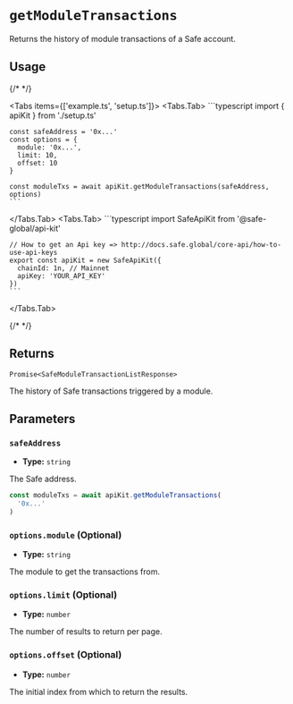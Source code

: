 
# `getModuleTransactions`

Returns the history of module transactions of a Safe account.

## Usage

{/* <!-- vale off --> */}

<Tabs items={['example.ts', 'setup.ts']}>
  <Tabs.Tab>
    ```typescript
    import { apiKit } from './setup.ts'

    const safeAddress = '0x...'
    const options = {
      module: '0x...',
      limit: 10,
      offset: 10
    }

    const moduleTxs = await apiKit.getModuleTransactions(safeAddress, options)
    ```
  </Tabs.Tab>
  <Tabs.Tab>
    ```typescript
    import SafeApiKit from '@safe-global/api-kit'

    // How to get an Api key => http://docs.safe.global/core-api/how-to-use-api-keys
    export const apiKit = new SafeApiKit({
      chainId: 1n, // Mainnet
      apiKey: 'YOUR_API_KEY'
    })
    ```
  </Tabs.Tab>
</Tabs>

{/* <!-- vale on --> */}

## Returns

`Promise<SafeModuleTransactionListResponse>`

The history of Safe transactions triggered by a module.

## Parameters

### `safeAddress`

- **Type:** `string`

The Safe address.

```typescript focus=2
const moduleTxs = await apiKit.getModuleTransactions(
  '0x...'
)
```

### `options.module` (Optional)

- **Type:** `string`

The module to get the transactions from.

### `options.limit` (Optional)

- **Type:** `number`

The number of results to return per page.

### `options.offset` (Optional)

- **Type:** `number`

The initial index from which to return the results.
